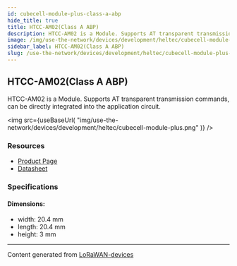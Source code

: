 ```yaml
---
id: cubecell-module-plus-class-a-abp
hide_title: true
title: HTCC-AM02(Class A ABP)
description: HTCC-AM02 is a Module. Supports AT transparent transmission commands, can be directly integrated into the application circuit.
image: /img/use-the-network/devices/development/heltec/cubecell-module-plus.png
sidebar_label: HTCC-AM02(Class A ABP)
slug: /use-the-network/devices/development/heltec/cubecell-module-plus-class-a-abp
---
```



## HTCC-AM02(Class A ABP)

HTCC-AM02 is a Module. Supports AT transparent transmission commands, can be directly integrated into the application circuit.

<img
src={useBaseUrl(
"img/use-the-network/devices/development/heltec/cubecell-module-plus.png"
)}
/>

### Resources

- [Product Page](https://heltec.org/project/htcc-am02/)
- [Datasheet](https://heltec.org/project/htcc-am02/#1552557147424-7f1ec-5c652144-e1d68312-5a88)

### Specifications

#### Dimensions:
- width: 20.4 mm
- length: 20.4 mm
- height: 3 mm



---
Content generated from [LoRaWAN-devices](https://github.com/TheThingsNetwork/lorawan-devices)